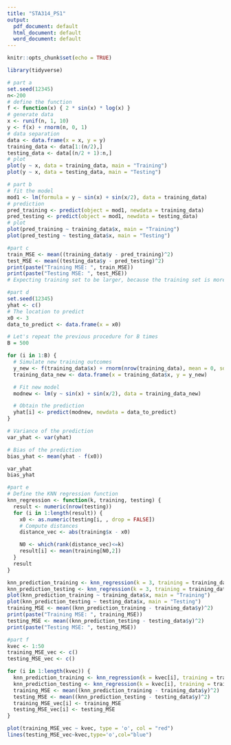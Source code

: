 ```yaml
---
title: "STA314_PS1"
output:
  pdf_document: default
  html_document: default
  word_document: default
---
```


```r
knitr::opts_chunk$set(echo = TRUE)
```

```r
library(tidyverse)
```
```r
# part a
set.seed(12345)
n<-200
# define the function
f <- function(x) { 2 * sin(x) * log(x) }
# generate data
x <- runif(n, 1, 10)
y <- f(x) + rnorm(n, 0, 1)
# data separation
data <- data.frame(x = x, y = y)
training_data <- data[1:(n/2),]
testing_data <- data[(n/2 + 1):n,]
# plot
plot(y ~ x, data = training_data, main = "Training")
plot(y ~ x, data = testing_data, main = "Testing")

```



```r
# part b
# fit the model
mod1 <- lm(formula = y ~ sin(x) + sin(x/2), data = training_data)
# prediction
pred_training <- predict(object = mod1, newdata = training_data)
pred_testing <- predict(object = mod1, newdata = testing_data)
# plot
plot(pred_training ~ training_data$x, main = "Training")
plot(pred_testing ~ testing_data$x, main = "Testing")

```
```r
#part c
train_MSE <- mean((training_data$y - pred_training)^2)
test_MSE <- mean((testing_data$y - pred_testing)^2)
print(paste("Training MSE: ", train_MSE))
print(paste("Testing MSE: ", test_MSE))
# Expecting training set to be larger, because the training set is more spread due to the scatterplot
```

```r
#part d
set.seed(12345)
yhat <- c()
# The location to predict
x0 <- 3
data_to_predict <- data.frame(x = x0)

# Let's repeat the previous procedure for B times
B = 500

for (i in 1:B) {
  # Simulate new training outcomes
  y_new <- f(training_data$x) + rnorm(nrow(training_data), mean = 0, sd = 1)
  training_data_new <- data.frame(x = training_data$x, y = y_new)

  # Fit new model
  modnew <- lm(y ~ sin(x) + sin(x/2), data = training_data_new)

  # Obtain the prediction
  yhat[i] <- predict(modnew, newdata = data_to_predict)
}

# Variance of the prediction
var_yhat <- var(yhat)

# Bias of the prediction
bias_yhat <- mean(yhat - f(x0))

var_yhat
bias_yhat

```

```r
#part e
# Define the KNN regression function
knn_regression <- function(k, training, testing) {
  result <- numeric(nrow(testing))
  for (i in 1:length(result)) {
    x0 <- as.numeric(testing[i, , drop = FALSE])
    # Compute distances
    distance_vec <- abs(training$x - x0)

    N0 <- which(rank(distance_vec)<=k)
    result[i] <- mean(training[N0,2])
  }
  result
}

knn_prediction_training <- knn_regression(k = 3, training = training_data, testing = training_data[,1, drop = FALSE])
knn_prediction_testing <- knn_regression(k = 3, training = training_data, testing = testing_data[,1, drop = FALSE])
plot(knn_prediction_training ~ training_data$x, main = "Training")
plot(knn_prediction_testing ~ testing_data$x, main = "Testing")
training_MSE <- mean((knn_prediction_training - training_data$y)^2)
print(paste("Training MSE: ", training_MSE))
testing_MSE <- mean((knn_prediction_testing - testing_data$y)^2)
print(paste("Testing MSE: ", testing_MSE))

```

```r
#part f
kvec <- 1:50
training_MSE_vec <- c()
testing_MSE_vec <- c()

for (i in 1:length(kvec)) {
  knn_prediction_training <- knn_regression(k = kvec[i], training = training_data, testing = training_data[,1, drop = FALSE])
  knn_prediction_testing <- knn_regression(k = kvec[i], training = training_data, testing = testing_data[,1, drop = FALSE])
  training_MSE <- mean((knn_prediction_training - training_data$y)^2)
  testing_MSE <- mean((knn_prediction_testing - testing_data$y)^2)
  training_MSE_vec[i] <- training_MSE
  testing_MSE_vec[i] <- testing_MSE
}

plot(training_MSE_vec ~ kvec, type = 'o', col = "red")
lines(testing_MSE_vec~kvec,type='o',col="blue")

```

